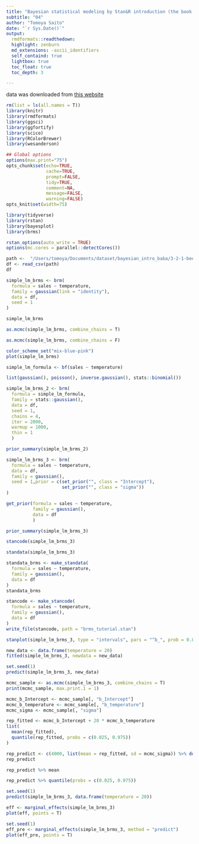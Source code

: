 ```yaml
---
title: "Bayesian statistical modeling by Stan&R introduction (the book by baba)"
subtitle: "04"
author: "Tomoya Saito"
date: "`r Sys.Date()`"
output:
  rmdformats::readthedown:
  highlight: zenburn
  md_extensions: -ascii_identifiers
  self_containd: true
  lightbox: true
  toc_float: true
  toc_depth: 3

---
```

  
data was downloaded from [this website](https://github.com/logics-of-blue/book-r-stan-bayesian-model-intro)
```r
rm(list = ls(all.names = T))
library(knitr)
library(rmdformats)
library(ggsci)
library(ggfortify)
library(scico)
library(RColorBrewer)
library(wesanderson)

## Global options
options(max.print="75")
opts_chunk$set(echo=TRUE,
               cache=TRUE,
               prompt=FALSE,
               tidy=TRUE,
               comment=NA,
               message=FALSE,
               warning=FALSE)
opts_knit$set(width=75)
```

```r
library(tidyverse)
library(rstan)
library(bayesplot)
library(brms)

rstan_options(auto_write = TRUE)
options(mc.cores = parallel::detectCores())

path <-  "/Users/tomoya/Documents/dataset/bayesian_intro_baba/3-2-1-beer-sales-2.csv"
df <- read_csv(path)
df
```

```r
simple_lm_brms <- brm(
  formula = sales ~ temperature,
  family = gaussian(link = "identity"),
  data = df,
  seed = 1
)
```

```r
simple_lm_brms
```

```r
as.mcmc(simple_lm_brms, combine_chains = T)
```

```r
as.mcmc(simple_lm_brms, combine_chains = F)
```
```r
color_scheme_set("mix-blue-pink")
plot(simple_lm_brms)
```

```r
simple_lm_formula <- bf(sales ~ temperature)
```

```r
list(gaussian(), poisson(), inverse.gaussian(), stats::binomial())
```

```r
simple_lm_brms_2 <- brm(
  formula = simple_lm_formula, 
  family = stats::gaussian(),
  data = df,
  seed = 1,
  chains = 4,
  iter = 2000,
  warmup = 1000,
  thin = 1
  )

```
```r
prior_summary(simple_lm_brms_2)
```
```r
simple_lm_brms_3 <- brm(
  formula = sales ~ temperature, 
  data = df,
  family = gaussian(),
  seed = 1,prior = c(set_prior("", class = "Intercept"),
                     set_prior("", class = "sigma"))
)
```

```r
get_prior(formula = sales ~ temperature, 
          family = gaussian(),
          data = df
          )
```

```r
prior_summary(simple_lm_brms_3)
```

```r
stancode(simple_lm_brms_3)
```

```r
standata(simple_lm_brms_3)
```

```r
standata_brms <- make_standata(
  formula = sales ~ temperature,
  family = gaussian(),
  data = df
)
standata_brms
```

```r
stancode <- make_stancode(
  formula = sales ~ temperature,
  family = gaussian(),
  data = df
)
write_file(stancode, path = "brms_tutorial.stan")
```

```r
stanplot(simple_lm_brms_3, type = "intervals", pars = "^b_", prob = 0.8, prob_outer = 0.95)
```
```r
new_data <- data.frame(temperature = 20)
fitted(simple_lm_brms_3, newdata = new_data)
```
```r
set.seed(1)
predict(simple_lm_brms_3, new_data)
```

```r
mcmc_sample <- as.mcmc(simple_lm_brms_3, combine_chains = T)
print(mcmc_sample, max.print.1 = 1)
```

```r
mcmc_b_Intercept <- mcmc_sample[, "b_Intercept"]
mcmc_b_temperature <- mcmc_sample[, "b_temperature"]
mcmc_sigma <- mcmc_sample[, "sigma"]
```

```r
rep_fitted <- mcmc_b_Intercept + 20 * mcmc_b_temperature
list(
  mean(rep_fitted),
  quantile(rep_fitted, probs = c(0.025, 0.975))
)
```

```r
rep_predict <- c(4000, list(mean = rep_fitted, sd = mcmc_sigma)) %>% do.call(rnorm, .)
rep_predict
```
```r
rep_predict %>% mean
```

```r
rep_predict %>% quantile(probs = c(0.025, 0.975))
```
```r
set.seed(1)
predict(simple_lm_brms_3, data.frame(temperature = 20))
```

```r
eff <- marginal_effects(simple_lm_brms_3)
plot(eff, points = T)
```
```r
set.seed(1)
eff_pre <- marginal_effects(simple_lm_brms_3, method = "predict")
plot(eff_pre, points = T)
```



